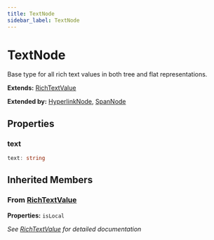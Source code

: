 ```yaml
---
title: TextNode
sidebar_label: TextNode
---
```


# TextNode

Base type for all rich text values in both tree and flat representations.

**Extends:** [RichTextValue](/api/interfaces/richtextvalue)

**Extended by:** [HyperlinkNode](/api/interfaces/hyperlinknode), [SpanNode](/api/interfaces/spannode)

## Properties

### text

```typescript
text: string
```

## Inherited Members

### From [RichTextValue](/api/interfaces/richtextvalue)

**Properties:** `isLocal`

*See [RichTextValue](/api/interfaces/richtextvalue) for detailed documentation*

